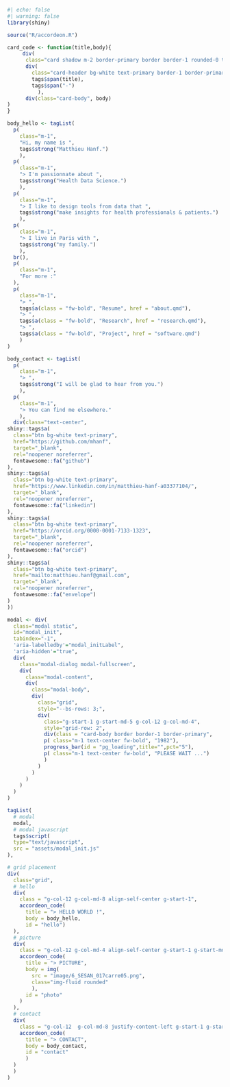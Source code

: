 

```r
#| echo: false
#| warning: false
library(shiny)

source("R/accordeon.R")

card_code <- function(title,body){
     div(
      class="card shadow m-2 border-primary border border-1 rounded-0 text-primary",
      div(
        class="card-header bg-white text-primary border-1 border-primary fw-bold justify-content-between d-flex",
        tags$span(title),
        tags$span("-")
          ),
      div(class="card-body", body)
) 
}

body_hello <- tagList(
  p(
    class="m-1",
    "Hi, my name is ",
    tags$strong("Matthieu Hanf.")
    ),
  p(
    class="m-1",
    "> I'm passionnate about ",
    tags$strong("Health Data Science.")
    ),
  p(
    class="m-1",
    "> I like to design tools from data that ",
    tags$strong("make insights for health professionals & patients.")
    ),
  p(
    class="m-1",
    "> I live in Paris with ",
    tags$strong("my family.")
    ),
  br(),
  p(
    class="m-1",
    "For more :"
  ),
  p(
    class="m-1",
    "> ",
    tags$a(class = "fw-bold", "Resume", href = "about.qmd"),
    "> ",
    tags$a(class = "fw-bold", "Research", href = "research.qmd"),
    "> ",
    tags$a(class = "fw-bold", "Project", href = "software.qmd")
    )
)

body_contact <- tagList(
  p(
    class="m-1",
    "> ",
    tags$strong("I will be glad to hear from you.")
    ),
  p(
    class="m-1",
    "> You can find me elsewhere."
    ),
  div(class="text-center",
shiny::tags$a(
  class="btn bg-white text-primary", 
  href="https://github.com/mhanf",
  target="_blank",
  rel="noopener noreferrer",
  fontawesome::fa("github")
),
shiny::tags$a(
  class="btn bg-white text-primary", 
  href="https://www.linkedin.com/in/matthieu-hanf-a03377104/",
  target="_blank",
  rel="noopener noreferrer",
  fontawesome::fa("linkedin")
),
shiny::tags$a(
  class="btn bg-white text-primary", 
  href="https://orcid.org/0000-0001-7133-1323",
  target="_blank",
  rel="noopener noreferrer",
  fontawesome::fa("orcid")
),
shiny::tags$a(
  class="btn bg-white text-primary", 
  href="mailto:matthieu.hanf@gmail.com",
  target="_blank",
  rel="noopener noreferrer",
  fontawesome::fa("envelope")
)
))

modal <- div(
  class="modal static",
  id="modal_init",
  tabindex="-1",
  'aria-labelledby'="modal_initLabel",
  'aria-hidden'="true",
  div(
    class="modal-dialog modal-fullscreen",
    div(
      class="modal-content",
      div(
        class="modal-body",
        div(
          class="grid",
          style="--bs-rows: 3;",
          div(
            class="g-start-1 g-start-md-5 g-col-12 g-col-md-4",
            style="grid-row: 2",
            div(class = "card-body border border-1 border-primary",
            p( class="m-1 text-center fw-bold", "1982"),
            progress_bar(id = "pg_loading",title="",pct="5"),
            p( class="m-1 text-center fw-bold", "PLEASE WAIT ...")
            )
          )
        )
      )
    )
  )
)

tagList(
  # modal
  modal,
  # modal javascript
  tags$script(
  type="text/javascript",
  src = "assets/modal_init.js"
),

# grid placement
div(
  class="grid",
  # hello
  div(
    class = "g-col-12 g-col-md-8 align-self-center g-start-1",
    accordeon_code(
      title = "> HELLO WORLD !",
      body = body_hello,
      id = "hello")
  ),
  # picture
  div(
    class = "g-col-12 g-col-md-4 align-self-center g-start-1 g-start-md-9",
    accordeon_code(
      title = "> PICTURE",
      body = img(
        src = "image/6_SESAN_017carre05.png",
        class="img-fluid rounded"
        ),
      id = "photo"
    )
  ),
  # contact
  div(
    class = "g-col-12  g-col-md-8 justify-content-left g-start-1 g-start-md-2",
    accordeon_code(
      title = "> CONTACT",
      body = body_contact,
      id = "contact"
      )
  )
  )
)
```
